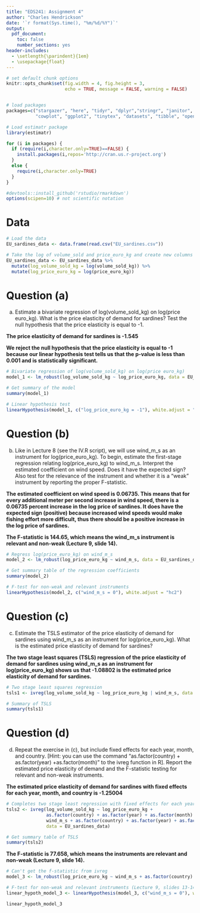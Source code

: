 ```yaml
---
title: "EDS241: Assignment 4"
author: "Charles Hendrickson"
date: '`r format(Sys.time(), "%m/%d/%Y")`'
output: 
  pdf_document:
    toc: false
    number_sections: yes
header-includes:
  - \setlength{\parindent}{1em}
  - \usepackage{float}
--- 
```

  
``` r

# set default chunk options
knitr::opts_chunk$set(fig.width = 4, fig.height = 3, 
                      echo = TRUE, message = FALSE, warning = FALSE)


# load packages
packages=c("stargazer", "here", "tidyr", "dplyr","stringr", "janitor", 
           "cowplot", "ggplot2", "tinytex", "datasets", "tibble", "openxlsx", "estimatr", "car", "readxl", "estimatr", "car", "AER")

# Load estimatr package
library(estimatr)

for (i in packages) {
  if (require(i,character.only=TRUE)==FALSE) {
    install.packages(i,repos='http://cran.us.r-project.org')
  }
  else {
    require(i,character.only=TRUE)
  }
}

#devtools::install_github('rstudio/rmarkdown')
options(scipen=10) # not scientific notation

```


# Data
```r
# Load the data
EU_sardines_data <- data.frame(read.csv("EU_sardines.csv"))
```


```r
# Take the log of volume_sold and price_euro_kg and create new columns for them
EU_sardines_data <- EU_sardines_data %>% 
  mutate(log_volume_sold_kg = log(volume_sold_kg)) %>% 
  mutate(log_price_euro_kg = log(price_euro_kg))

```


# Question (a)

(a) Estimate a bivariate regression of log(volume_sold_kg) on log(price euro_kg). What is the
price elasticity of demand for sardines? Test the null hypothesis that the price elasticity is equal to -1.

**The price elasticity of demand for sardines is -1.545**

**We reject the null hypothesis that the price elasticity is equal to -1 because our linear hypothesis test tells us that the p-value is less than 0.001 and is statistically significant.**

```r
# Bivariate regression of log(volume_sold_kg) on log(price euro_kg)
model_1 <- lm_robust(log_volume_sold_kg ~ log_price_euro_kg, data = EU_sardines_data)

# Get summary of the model
summary(model_1)

# Linear hypothesis test 
linearHypothesis(model_1, c("log_price_euro_kg = -1"), white.adjust = "hc2")

```

# Question (b)

(b) Like in Lecture 8 (see the IV.R script), we will use wind_m_s as an instrument for log(price_euro_kg). To begin, estimate the first-stage regression relating log(price_euro_kg) to wind_m_s. Interpret the estimated coefficient on wind speed. Does it have the expected sign? Also test for the relevance of the instrument and whether it is a “weak” instrument by reporting the proper F-statistic.

**The estimated coefficient on wind speed is 0.06735. This means that for every additional meter per second increase in wind speed, there is a 0.06735 percent increase in the log price of sardines. It does have the expected sign (positive) because increased wind speeds would make fishing effort more difficult, thus there should be a positive increase in the log price of sardines.**

**The F-statistic is 144.65, which means the wind_m_s instrument is relevant and non-weak (Lecture 9, slide 14).** 

```r
# Regress log(price_euro_kg) on wind_m_s
model_2 <- lm_robust(log_price_euro_kg ~ wind_m_s, data = EU_sardines_data)

# Get summary table of the regression coefficients 
summary(model_2)

# F-test for non-weak and relevant instruments 
linearHypothesis(model_2, c("wind_m_s = 0"), white.adjust = "hc2")
```

# Question (c)

(c) Estimate the TSLS estimator of the price elasticity of demand for sardines using wind_m_s
as an instrument for log(price_euro_kg). What is the estimated price elasticity of demand for
sardines?

**The two stage least squares (TSLS) regression of the price elasticity of demand for sardines using wind_m_s as an instrument for log(price_euro_kg) shows us that -1.08802 is the estimated price elasticity of demand for sardines.**

```r
# Two stage least squares regression 
tsls1 <- ivreg(log_volume_sold_kg ~ log_price_euro_kg | wind_m_s, data = EU_sardines_data)

# Summary of TSLS
summary(tsls1)

```

# Question (d)

(d) Repeat the exercise in (c), but include fixed effects for each year, month, and country. [Hint:
you can use the command “as.factor(country) + as.factor(year) +as.factor(month)” to the ivreg
function in R]. Report the estimated price elasticity of demand and the F-statistic testing for relevant and non-weak instruments.

**The estimated price elasticity of demand for sardines with fixed effects for each year, month, and country is -1.25004**

```r
# Completes two stage least regression with fixed effects for each year, month, and country
tsls2 <- ivreg(log_volume_sold_kg ~ log_price_euro_kg + 
               as.factor(country) + as.factor(year) + as.factor(month) | 
               wind_m_s + as.factor(country) + as.factor(year) + as.factor(month), 
               data = EU_sardines_data)

# Get summary table of TSLS
summary(tsls2)

```




**The F-statistic is 77.658, which means the instruments are relevant and non-weak (Lecture 9, slide 14).**



```r
# Can't get the f-statistic from ivreg
model_3 <- lm_robust(log_price_euro_kg ~ wind_m_s + as.factor(country) + as.factor(year) + as.factor(month), data = EU_sardines_data)

# F-test for non-weak and relevant instruments (Lecture 9, slides 13-14)
linear_hypoth_model_3 <- linearHypothesis(model_3, c("wind_m_s = 0"), white.adjust = "hc2")

linear_hypoth_model_3
```






































